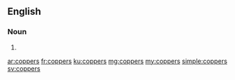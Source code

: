==English==

===Noun===
{{head|en|plural}}

# {{plural of|copper|lang=en}}

[[ar:coppers]]
[[fr:coppers]]
[[ku:coppers]]
[[mg:coppers]]
[[my:coppers]]
[[simple:coppers]]
[[sv:coppers]]